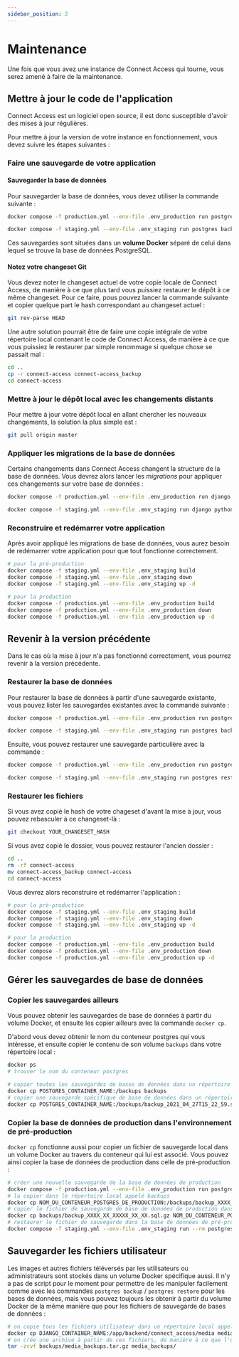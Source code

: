 ```yaml
---
sidebar_position: 2
---
```



# Maintenance

Une fois que vous avez une instance de <span lang="en">Connect Access</span> qui tourne, vous serez amené à faire de la maintenance.

## Mettre à jour le code de l'application

<span lang="en">Connect Access</span> est un logiciel open source, il est donc susceptible
d'avoir des mises à jour régulières.

Pour mettre à jour la version de votre instance en fonctionnement, vous devez suivre les étapes suivantes :

### Faire une sauvegarde de votre application

#### Sauvegarder la base de données

Pour sauvegarder la base de données, vous devez utiliser la commande suivante :

<Tabs>
  <TabItem value="production" label="Production" default>

```bash
docker compose -f production.yml --env-file .env_production run postgres backup
```

</TabItem>
<TabItem value="staging" label="Pré-production">

```bash
docker compose -f staging.yml --env-file .env_staging run postgres backup
```

</TabItem>
</Tabs>

Ces sauvegardes sont situées dans un **volume Docker** séparé de celui dans lequel se trouve la base de données PostgreSQL.

#### Notez votre <span lang="en">changeset</span> Git

Vous devez noter le <span lang="en">changeset</span> actuel de votre copie locale de <span lang="en">Connect Access</span>, de manière à ce que plus tard vous puissiez restaurer le dépôt à ce même <span lang="en">changeset</span>. Pour ce faire, pous pouvez lancer la commande suivante et copier quelque part le <span lang="en">hash</span> correspondant au <span lang="en">changeset</span> actuel :

```bash
git rev-parse HEAD
```

Une autre solution pourrait être de faire une copie intégrale de votre répertoire local contenant le code de <span lang="en">Connect Access</span>, de manière à ce que vous puissiez le restaurer par simple renommage si quelque chose se passait mal :

```bash
cd ..
cp -r connect-access connect-access_backup
cd connect-access
```

### Mettre à jour le dépôt local avec les changements distants

Pour mettre à jour votre dépôt local en allant chercher les nouveaux changements, la solution la plus simple est :

```bash
git pull origin master
```

### Appliquer les migrations de la base de données

Certains changements dans <span lang="en">Connect Access</span> changent la structure de la base de données. Vous devrez alors lancer les _migrations_ pour appliquer ces changements sur votre base de données :

<Tabs>
  <TabItem value="production" label="Production" default>

```bash
docker compose -f production.yml --env-file .env_production run django python backend/manage.py migrate
```

</TabItem>
<TabItem value="staging" label="Pré-production">

```bash
docker compose -f staging.yml --env-file .env_staging run django python backend/manage.py migrate
```

</TabItem>
</Tabs>

### Reconstruire et redémarrer votre application

Après avoir appliqué les migrations de base de données, vous aurez besoin de redémarrer votre application pour que tout fonctionne correctement.

```bash
# pour la pré-production
docker compose -f staging.yml --env-file .env_staging build
docker compose -f staging.yml --env-file .env_staging down
docker compose -f staging.yml --env-file .env_staging up -d

# pour la production
docker compose -f production.yml --env-file .env_production build
docker compose -f production.yml --env-file .env_production down
docker compose -f production.yml --env-file .env_production up -d
```

## Revenir à la version précédente

Dans le cas où la mise à jour n'a pas fonctionné correctement, vous pourrez revenir à la version précédente.

### Restaurer la base de données

Pour restaurer la base de données à partir d'une sauvegarde existante, vous pouvez lister les sauvegardes existantes avec la commande suivante :

<Tabs>
  <TabItem value="production" label="Production" default>

```bash
docker compose -f production.yml --env-file .env_production run postgres backups
```

</TabItem>
<TabItem value="staging" label="Pré-production">

```bash
docker compose -f staging.yml --env-file .env_staging run postgres backups
```

</TabItem>
</Tabs>

Ensuite, vous pouvez restaurer une sauvegarde particulière avec la commande :

<Tabs>
  <TabItem value="production" label="Production" default>

```bash
docker compose -f production.yml --env-file .env_production run postgres restore NOM_DU_FICHIER_DE_SAUVEGARDE
```

</TabItem>
<TabItem value="staging" label="Pré-production">

```bash
docker compose -f staging.yml --env-file .env_staging run postgres restore NOM_DU_FICHIER_DE_SAUVEGARDE
```

</TabItem>
</Tabs>

### Restaurer les fichiers

Si vous avez copié le <span lang="en">hash</span> de votre <span lang="en">chageset</span> d'avant la mise à jour, vous pouvez rebasculer à ce <span lang="en">changeset</span>-là :

```bash
git checkout YOUR_CHANGESET_HASH
```

Si vous avez copié le dossier, vous pouvez restaurer l'ancien dossier :

```bash
cd ..
rm -rf connect-access
mv connect-access_backup connect-access
cd connect-access
```

Vous devrez alors reconstruire et redémarrer l'application :

```bash
# pour la pré-production
docker compose -f staging.yml --env-file .env_staging build
docker compose -f staging.yml --env-file .env_staging down
docker compose -f staging.yml --env-file .env_staging up -d

# pour la production
docker compose -f production.yml --env-file .env_production build
docker compose -f production.yml --env-file .env_production down
docker compose -f production.yml --env-file .env_production up -d
```

## Gérer les sauvegardes de base de données

### Copier les sauvegardes ailleurs

Vous pouvez obtenir les sauvegardes de base de données à partir du volume Docker, et ensuite les copier ailleurs avec la commande `docker cp`.

D'abord vous devez obtenir le nom du conteneur postgres qui vous intéresse, et ensuite copier le contenu de son volume `backups` dans votre répertoire local :

```bash
docker ps
# trouver le nom du conteneur postgres

# copier toutes les sauvegardes de bases de données dans un répertoire local appelé backups
docker cp POSTGRES_CONTAINER_NAME:/backups backups
# copier une sauvegarde spécifique de base de données dans un répertoire local appelé backups
docker cp POSTGRES_CONTAINER_NAME:/backups/backup_2021_04_27T15_22_59.sql.gz backups
```

### Copier la base de données de production dans l'environnement de pré-production

`docker cp` fonctionne aussi pour copier un fichier de sauvegarde local dans un volume Docker au travers du conteneur qui lui est associé. Vous pouvez ainsi copier la base de données de production dans celle de pré-production :

```bash
# créer une nouvelle sauvegarde de la base de données de production
docker compose -f production.yml --env-file .env_production run postgres backup
# la copier dans le répertoire local appelé backups
docker cp NOM_DU_CONTENEUR_POSTGRES_DE_PRODUCTION:/backups/backup_XXXX_XX_XXXXX_XX_XX.sql.gz backups
# copier le fichier de sauvegarde de base de données de production dans le volume de sauvegarde de base de données de pré-production
docker cp backups/backup_XXXX_XX_XXXXX_XX_XX.sql.gz NOM_DU_CONTENEUR_POSTGRES_DE_PRE-PRODUCTION:/backups/
# restaurer le fichier de sauvegarde dans la base de données de pré-production
docker compose -f staging.yml --env-file .env_staging run --rm postgres restore backup_XXXX_XX_XXXXX_XX_XX.sql.gz
```

## Sauvegarder les fichiers utilisateur

Les images et autres fichiers téléversés par les utilisateurs ou administrateurs sont stockés dans un volume Docker spécifique aussi. Il n'y a pas de script pour le moment pour permettre de les manipuler facilement comme avec les commandes `postgres backup` / `postgres restore` pour les bases de données, mais vous pouvez toujours les obtenir à partir du volume Docker de la même manière que pour les fichiers de sauvegarde de bases de données :

```bash
# on copie tous les fichiers utilisateur dans un répertoire local appelé media_backups
docker cp DJANGO_CONTAINER_NAME:/app/backend/connect_access/media media_backups
# on crée une archive à partir de ces fichiers, de manière à ce que l'on puisse la copier facilement ailleurs pour la sauvegarder
tar -zcvf backups/media_backups.tar.gz media_backups/
```
